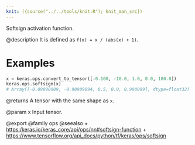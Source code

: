 ```yaml
---
knit: ({source("../../tools/knit.R"); knit_man_src})
---
```

Softsign activation function.

@description
It is defined as `f(x) = x / (abs(x) + 1)`.

# Examples
```python
x = keras.ops.convert_to_tensor([-0.100, -10.0, 1.0, 0.0, 100.0])
keras.ops.softsign(x)
# Array([-0.09090909, -0.90909094, 0.5, 0.0, 0.990099], dtype=float32)
```

@returns
A tensor with the same shape as `x`.

@param x Input tensor.

@export
@family ops
@seealso
+ <https:/keras.io/keras_core/api/ops/nn#softsign-function>
+ <https://www.tensorflow.org/api_docs/python/tf/keras/ops/softsign>
